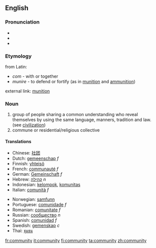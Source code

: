 ==English==
===Pronunciation===
*{{IPA|/k(ə)ˈmjunəti/ or /k(ə)ˈmjunəɾi/}}
*{{audio|en-us-community.ogg|Audio (US)}}
*{{audio|en-ca-community.ogg|Audio (CA)}}

===Etymology===
from Latin:
* ''com'' - with or together
* ''munire'' - to defend or fortify (as in [[munition]] and [[ammunition]])

external link: [http://www.allwords.com/word-munitions.html munition]

===Noun===

# group of people sharing a common understanding who reveal themselves by using the same language, manners, tradition and law. (see [[civilization]])
# commune or residential/religious collective

====Translations====
{{top}}
*Chinese: [[社团]]
*Dutch: [[gemeenschap]] ''f''
*Finnish: [[yhteisö]]
*French: [[communauté]] ''f''
*German: [[Gemeinschaft]] ''f''
*Hebrew: [[קהילה]] ''n''
*Indonesian: [[kelompok]], [[komunitas]]
*Italian: [[comunità]] ''f''
{{mid}}
*Norwegian: [[samfunn]] {{n}}
*Portuguese: [[comunidade]] ''f''
*Romanian: [[comunitate]] ''f''
*Russian: [[:ru:сообщество|сообщество]] ''n''
*Spanish: [[comunidad]] ''f''
*Swedish: [[gemenskap]] ''c''
*Thai: [[ชุมชน]]

{{bottom}}

[[fr:community]]
[[it:community]]
[[fi:community]]
[[ta:community]]
[[zh:community]]